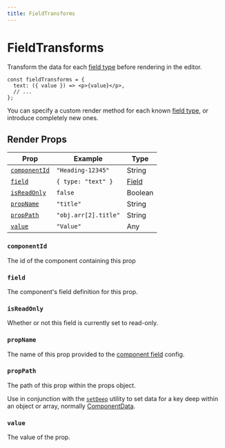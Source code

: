 ```yaml
---
title: FieldTransforms
---
```


# FieldTransforms

Transform the data for each [field type](/docs/api-reference/fields) before rendering in the editor.

```tsx showLineNumbers copy
const fieldTransforms = {
  text: ({ value }) => <p>{value}</p>,
  // ...
};
```

You can specify a custom render method for each known [field type](/docs/api-reference/fields), or introduce completely new ones.

## Render Props

| Prop                          | Example              | Type                                |
| ----------------------------- | -------------------- | ----------------------------------- |
| [`componentId`](#componentid) | `"Heading-12345"`    | String                              |
| [`field`](#field)             | `{ type: "text" }`   | [Field](/docs/api-reference/fields) |
| [`isReadOnly`](#isreadonly)   | `false`              | Boolean                             |
| [`propName`](#propname)       | `"title"`            | String                              |
| [`propPath`](#proppath)       | `"obj.arr[2].title"` | String                              |
| [`value`](#value)             | `"Value"`            | Any                                 |

### `componentId`

The id of the component containing this prop

### `field`

The component's field definition for this prop.

### `isReadOnly`

Whether or not this field is currently set to read-only.

### `propName`

The name of this prop provided to the [component field](/docs/api-reference/configuration/component-config#fields) config.

### `propPath`

The path of this prop within the props object.

Use in conjunction with the [`setDeep`](/docs/api-reference/functions/set-deep) utility to set data for a key deep within an object or array, normally [ComponentData](/docs/api-reference/data-model/component-data).

### `value`

The value of the prop.
